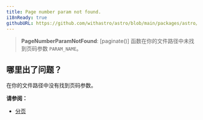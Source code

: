 ```yaml
---
title: Page number param not found.
i18nReady: true
githubURL: https://github.com/withastro/astro/blob/main/packages/astro/src/core/errors/errors-data.ts
---
```


> **PageNumberParamNotFound**: [paginate()] 函数在你的文件路径中未找到页码参数 `PARAM_NAME`。

## 哪里出了问题？

在你的文件路径中没有找到页码参数。

**请参阅：**

- [分页](/zh-cn/basics/routing/#分页)
